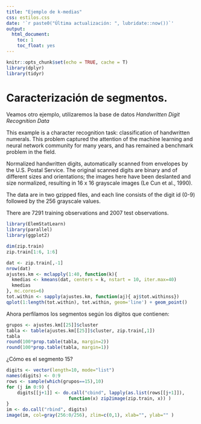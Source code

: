 ```yaml
---
title: "Ejemplo de k-medias"
css: estilos.css
date: '`r paste0("Última actualización: ", lubridate::now())`'
output: 
  html_document:
    toc: 1
    toc_float: yes
---
```


```r
knitr::opts_chunk$set(echo = TRUE, cache = T)
library(dplyr)
library(tidyr)
```

# Caracterización de segmentos.

Veamos otro ejemplo, utilizaremos la base de datos *Handwritten Digit Recognition Data*

This example is a character recognition task: classification of handwritten numerals. This problem captured the attention of the machine learning and neural network community for many years, and has remained a benchmark problem in the field.

Normalized handwritten digits, automatically scanned from envelopes by the U.S. Postal Service. The original scanned digits are binary and of different sizes and orientations; the images here have been deslanted and size normalized, resulting in 16 x 16 grayscale images (Le Cun et al., 1990).

The data are in two gzipped files, and each line consists of the digit id (0-9) followed by the 256 grayscale values.

There are 7291 training observations and 2007 test observations.



```r
library(ElemStatLearn)
library(parallel)
library(ggplot2)
```


```r
dim(zip.train)
zip.train[1:6, 1:6]

dat <- zip.train[,-1]
nrow(dat)
ajustes.km <- mclapply(1:40, function(k){
  kmedias <- kmeans(dat, centers = k, nstart = 10, iter.max=40)    
  kmedias
}, mc.cores=6)
tot.within <- sapply(ajustes.km, function(aj){ aj$tot.withinss})
qplot(1:length(tot.within), tot.within, geom='line') + geom_point()
```

Ahora perfilamos los segmentos según los dígitos que contienen:

```r
grupos <- ajustes.km[[25]]$cluster
tabla <- table(ajustes.km[[25]]$cluster, zip.train[,1])
tabla
round(100*prop.table(tabla, margin=2))
round(100*prop.table(tabla, margin=1))

```


¿Cómo es el segmento 15?

```r
digits <- vector(length=10, mode="list")
names(digits) <- 0:9
rows <- sample(which(grupos==15),10)
for (j in 0:9) {
    digits[[j+1]] <- do.call("cbind", lapply(as.list(rows[[j+1]]), 
                       function(x) zip2image(zip.train, x)) )
}
im <- do.call("rbind", digits)
image(im, col=gray(256:0/256), zlim=c(0,1), xlab="", ylab="" )   

```


